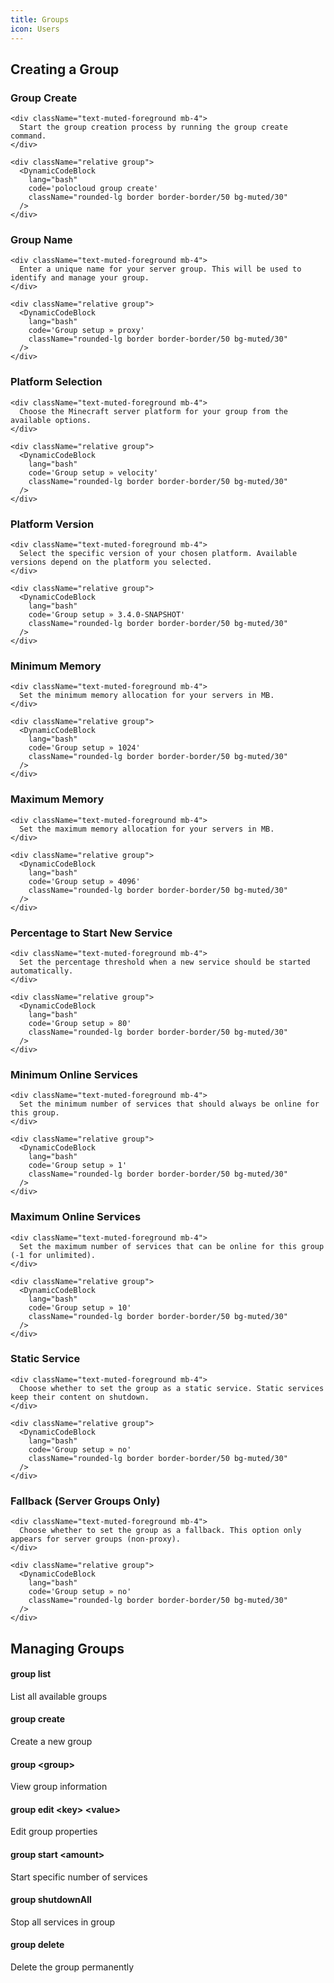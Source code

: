 ```yaml
---
title: Groups
icon: Users
---
```



## Creating a Group

<Steps className="space-y-8">
  <Step>
    <h3 className="text-xl font-bold text-foreground mb-4">Group Create</h3>
    
    <div className="text-muted-foreground mb-4">
      Start the group creation process by running the group create command.
    </div>
    
    <div className="relative group">
      <DynamicCodeBlock 
        lang="bash" 
        code='polocloud group create'
        className="rounded-lg border border-border/50 bg-muted/30"
      />
    </div>
  </Step>

  <Step>
    <h3 className="text-xl font-bold text-foreground mb-4">Group Name</h3>
    
    <div className="text-muted-foreground mb-4">
      Enter a unique name for your server group. This will be used to identify and manage your group.
    </div>
    
    <div className="relative group">
      <DynamicCodeBlock 
        lang="bash" 
        code='Group setup » proxy'
        className="rounded-lg border border-border/50 bg-muted/30"
      />
    </div>
  </Step>

  <Step>
    <h3 className="text-xl font-bold text-foreground mb-4">Platform Selection</h3>
    
    <div className="text-muted-foreground mb-4">
      Choose the Minecraft server platform for your group from the available options.
    </div>
    
    <div className="relative group">
      <DynamicCodeBlock 
        lang="bash" 
        code='Group setup » velocity'
        className="rounded-lg border border-border/50 bg-muted/30"
      />
    </div>
  </Step>

  <Step>
    <h3 className="text-xl font-bold text-foreground mb-4">Platform Version</h3>
    
    <div className="text-muted-foreground mb-4">
      Select the specific version of your chosen platform. Available versions depend on the platform you selected.
    </div>
    
    <div className="relative group">
      <DynamicCodeBlock 
        lang="bash" 
        code='Group setup » 3.4.0-SNAPSHOT'
        className="rounded-lg border border-border/50 bg-muted/30"
      />
    </div>
  </Step>

  <Step>
    <h3 className="text-xl font-bold text-foreground mb-4">Minimum Memory</h3>
    
    <div className="text-muted-foreground mb-4">
      Set the minimum memory allocation for your servers in MB.
    </div>
    
    <div className="relative group">
      <DynamicCodeBlock 
        lang="bash" 
        code='Group setup » 1024'
        className="rounded-lg border border-border/50 bg-muted/30"
      />
    </div>
  </Step>

  <Step>
    <h3 className="text-xl font-bold text-foreground mb-4">Maximum Memory</h3>
    
    <div className="text-muted-foreground mb-4">
      Set the maximum memory allocation for your servers in MB.
    </div>
    
    <div className="relative group">
      <DynamicCodeBlock 
        lang="bash" 
        code='Group setup » 4096'
        className="rounded-lg border border-border/50 bg-muted/30"
      />
    </div>
  </Step>

  <Step>
    <h3 className="text-xl font-bold text-foreground mb-4">Percentage to Start New Service</h3>
    
    <div className="text-muted-foreground mb-4">
      Set the percentage threshold when a new service should be started automatically.
    </div>
    
    <div className="relative group">
      <DynamicCodeBlock 
        lang="bash" 
        code='Group setup » 80'
        className="rounded-lg border border-border/50 bg-muted/30"
      />
    </div>
  </Step>

  <Step>
    <h3 className="text-xl font-bold text-foreground mb-4">Minimum Online Services</h3>
    
    <div className="text-muted-foreground mb-4">
      Set the minimum number of services that should always be online for this group.
    </div>
    
    <div className="relative group">
      <DynamicCodeBlock 
        lang="bash" 
        code='Group setup » 1'
        className="rounded-lg border border-border/50 bg-muted/30"
      />
    </div>
  </Step>

  <Step>
    <h3 className="text-xl font-bold text-foreground mb-4">Maximum Online Services</h3>
    
    <div className="text-muted-foreground mb-4">
      Set the maximum number of services that can be online for this group (-1 for unlimited).
    </div>
    
    <div className="relative group">
      <DynamicCodeBlock 
        lang="bash" 
        code='Group setup » 10'
        className="rounded-lg border border-border/50 bg-muted/30"
      />
    </div>
  </Step>

  <Step>
    <h3 className="text-xl font-bold text-foreground mb-4">Static Service</h3>
    
    <div className="text-muted-foreground mb-4">
      Choose whether to set the group as a static service. Static services keep their content on shutdown.
    </div>
    
    <div className="relative group">
      <DynamicCodeBlock 
        lang="bash" 
        code='Group setup » no'
        className="rounded-lg border border-border/50 bg-muted/30"
      />
    </div>
  </Step>

  <Step>
    <h3 className="text-xl font-bold text-foreground mb-4">Fallback (Server Groups Only)</h3>
    
    <div className="text-muted-foreground mb-4">
      Choose whether to set the group as a fallback. This option only appears for server groups (non-proxy).
    </div>
    
    <div className="relative group">
      <DynamicCodeBlock 
        lang="bash" 
        code='Group setup » no'
        className="rounded-lg border border-border/50 bg-muted/30"
      />
    </div>
  </Step>
</Steps>

<div className="max-w-4xl mx-auto px-4 my-20">
    <div className="h-[2px] bg-gradient-to-r from-transparent via-border/40 to-transparent" />
    <div className="h-px mt-1 bg-gradient-to-r from-transparent via-primary/30 to-transparent blur-sm" />
</div>

## Managing Groups

<div className="grid grid-cols-1 md:grid-cols-2 lg:grid-cols-3 gap-3">
  <div className="group bg-card/20 backdrop-blur-sm border border-border/30 rounded-xl p-3 hover:bg-card/30 hover:border-border/50 transition-all duration-300 hover:shadow-lg hover:scale-[1.02] relative overflow-hidden">
    <div className="absolute inset-0 bg-gradient-to-br from-primary/5 via-transparent to-primary/5 opacity-0 group-hover:opacity-100 transition-opacity duration-300" />
    <div className="relative">
      <h4 className="font-semibold text-foreground mb-1 text-sm">group list</h4>
      <p className="text-xs text-muted-foreground">List all available groups</p>
    </div>
  </div>

  <div className="group bg-card/20 backdrop-blur-sm border border-border/30 rounded-xl p-3 hover:bg-card/30 hover:border-border/50 transition-all duration-300 hover:shadow-lg hover:scale-[1.02] relative overflow-hidden">
    <div className="absolute inset-0 bg-gradient-to-br from-primary/5 via-transparent to-primary/5 opacity-0 group-hover:opacity-100 transition-opacity duration-300" />
    <div className="relative">
      <h4 className="font-semibold text-foreground mb-1 text-sm">group create</h4>
      <p className="text-xs text-muted-foreground">Create a new group</p>
    </div>
  </div>

  <div className="group bg-card/20 backdrop-blur-sm border border-border/30 rounded-xl p-3 hover:bg-card/30 hover:border-border/50 transition-all duration-300 hover:shadow-lg hover:scale-[1.02] relative overflow-hidden">
    <div className="absolute inset-0 bg-gradient-to-br from-primary/5 via-transparent to-primary/5 opacity-0 group-hover:opacity-100 transition-opacity duration-300" />
    <div className="relative">
      <h4 className="font-semibold text-foreground mb-1 text-sm">group &lt;group&gt;</h4>
      <p className="text-xs text-muted-foreground">View group information</p>
    </div>
  </div>

  <div className="group bg-card/20 backdrop-blur-sm border border-border/30 rounded-xl p-3 hover:bg-card/30 hover:border-border/50 transition-all duration-300 hover:shadow-lg hover:scale-[1.02] relative overflow-hidden">
    <div className="absolute inset-0 bg-gradient-to-br from-primary/5 via-transparent to-primary/5 opacity-0 group-hover:opacity-100 transition-opacity duration-300" />
    <div className="relative">
      <h4 className="font-semibold text-foreground mb-1 text-sm">group edit &lt;key&gt; &lt;value&gt;</h4>
      <p className="text-xs text-muted-foreground">Edit group properties</p>
    </div>
  </div>

  <div className="group bg-card/20 backdrop-blur-sm border border-border/30 rounded-xl p-3 hover:bg-card/30 hover:border-border/50 transition-all duration-300 hover:shadow-lg hover:scale-[1.02] relative overflow-hidden">
    <div className="absolute inset-0 bg-gradient-to-br from-primary/5 via-transparent to-primary/5 opacity-0 group-hover:opacity-100 transition-opacity duration-300" />
    <div className="relative">
      <h4 className="font-semibold text-foreground mb-1 text-sm">group start &lt;amount&gt;</h4>
      <p className="text-xs text-muted-foreground">Start specific number of services</p>
    </div>
  </div>

  <div className="group bg-card/20 backdrop-blur-sm border border-border/30 rounded-xl p-3 hover:bg-card/30 hover:border-border/50 transition-all duration-300 hover:shadow-lg hover:scale-[1.02] relative overflow-hidden">
    <div className="absolute inset-0 bg-gradient-to-br from-primary/5 via-transparent to-primary/5 opacity-0 group-hover:opacity-100 transition-opacity duration-300" />
    <div className="relative">
      <h4 className="font-semibold text-foreground mb-1 text-sm">group shutdownAll</h4>
      <p className="text-xs text-muted-foreground">Stop all services in group</p>
    </div>
  </div>

  <div className="group bg-card/20 backdrop-blur-sm border border-border/30 rounded-xl p-3 hover:bg-card/30 hover:border-border/50 transition-all duration-300 hover:shadow-lg hover:scale-[1.02] relative overflow-hidden">
    <div className="absolute inset-0 bg-gradient-to-br from-primary/5 via-transparent to-primary/5 opacity-0 group-hover:opacity-100 transition-opacity duration-300" />
    <div className="relative">
      <h4 className="font-semibold text-foreground mb-1 text-sm">group delete</h4>
      <p className="text-xs text-muted-foreground">Delete the group permanently</p>
    </div>
  </div>
</div>
